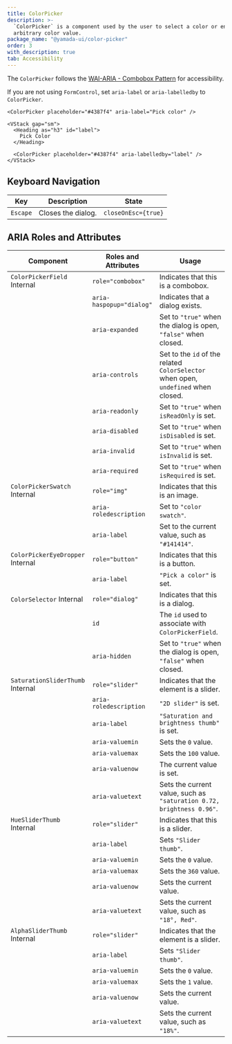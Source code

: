 ```yaml
---
title: ColorPicker
description: >-
  `ColorPicker` is a component used by the user to select a color or enter an
  arbitrary color value.
package_name: "@yamada-ui/color-picker"
order: 3
with_description: true
tab: Accessibility
---
```


The `ColorPicker` follows the [WAI-ARIA - Combobox Pattern](https://www.w3.org/WAI/ARIA/apg/patterns/combobox/) for accessibility.

If you are not using `FormControl`, set `aria-label` or `aria-labelledby` to `ColorPicker`.

```tsx live=false
<ColorPicker placeholder="#4387f4" aria-label="Pick color" />
```

```tsx live=false
<VStack gap="sm">
  <Heading as="h3" id="label">
    Pick Color
  </Heading>

  <ColorPicker placeholder="#4387f4" aria-labelledby="label" />
</VStack>
```

## Keyboard Navigation

| Key      | Description        | State               |
| -------- | ------------------ | ------------------- |
| `Escape` | Closes the dialog. | `closeOnEsc={true}` |

## ARIA Roles and Attributes

| Component                                   | Roles and Attributes     | Usage                                                                              |
| ------------------------------------------- | ------------------------ | ---------------------------------------------------------------------------------- |
| `ColorPickerField` <Tag>Internal</Tag>      | `role="combobox"`        | Indicates that this is a combobox.                                                 |
|                                             | `aria-haspopup="dialog"` | Indicates that a dialog exists.                                                    |
|                                             | `aria-expanded`          | Set to `"true"` when the dialog is open, `"false"` when closed.                    |
|                                             | `aria-controls`          | Set to the `id` of the related `ColorSelector` when open, `undefined` when closed. |
|                                             | `aria-readonly`          | Set to `"true"` when `isReadOnly` is set.                                          |
|                                             | `aria-disabled`          | Set to `"true"` when `isDisabled` is set.                                          |
|                                             | `aria-invalid`           | Set to `"true"` when `isInvalid` is set.                                           |
|                                             | `aria-required`          | Set to `"true"` when `isRequired` is set.                                          |
| `ColorPickerSwatch` <Tag>Internal</Tag>     | `role="img"`             | Indicates that this is an image.                                                   |
|                                             | `aria-roledescription`   | Set to `"color swatch"`.                                                           |
|                                             | `aria-label`             | Set to the current value, such as `"#141414"`.                                     |
| `ColorPickerEyeDropper` <Tag>Internal</Tag> | `role="button"`          | Indicates that this is a button.                                                   |
|                                             | `aria-label`             | `"Pick a color"` is set.                                                           |
| `ColorSelector` <Tag>Internal</Tag>         | `role="dialog"`          | Indicates that this is a dialog.                                                   |
|                                             | `id`                     | The `id` used to associate with `ColorPickerField`.                                |
|                                             | `aria-hidden`            | Set to `"true"` when the dialog is open, `"false"` when closed.                    |
| `SaturationSliderThumb` <Tag>Internal</Tag> | `role="slider"`          | Indicates that the element is a slider.                                            |
|                                             | `aria-roledescription`   | `"2D slider"` is set.                                                              |
|                                             | `aria-label`             | `"Saturation and brightness thumb"` is set.                                        |
|                                             | `aria-valuemin`          | Sets the `0` value.                                                                |
|                                             | `aria-valuemax`          | Sets the `100` value.                                                              |
|                                             | `aria-valuenow`          | The current value is set.                                                          |
|                                             | `aria-valuetext`         | Sets the current value, such as `"saturation 0.72, brightness 0.96"`.              |
| `HueSliderThumb` <Tag>Internal</Tag>        | `role="slider"`          | Indicates that this is a slider.                                                   |
|                                             | `aria-label`             | Sets `"Slider thumb"`.                                                             |
|                                             | `aria-valuemin`          | Sets the `0` value.                                                                |
|                                             | `aria-valuemax`          | Sets the `360` value.                                                              |
|                                             | `aria-valuenow`          | Sets the current value.                                                            |
|                                             | `aria-valuetext`         | Sets the current value, such as `"18°, Red"`.                                      |
| `AlphaSliderThumb` <Tag>Internal</Tag>      | `role="slider"`          | Indicates that the element is a slider.                                            |
|                                             | `aria-label`             | Sets `"Slider thumb"`.                                                             |
|                                             | `aria-valuemin`          | Sets the `0` value.                                                                |
|                                             | `aria-valuemax`          | Sets the `1` value.                                                                |
|                                             | `aria-valuenow`          | Sets the current value.                                                            |
|                                             | `aria-valuetext`         | Sets the current value, such as `"18%"`.                                           |
